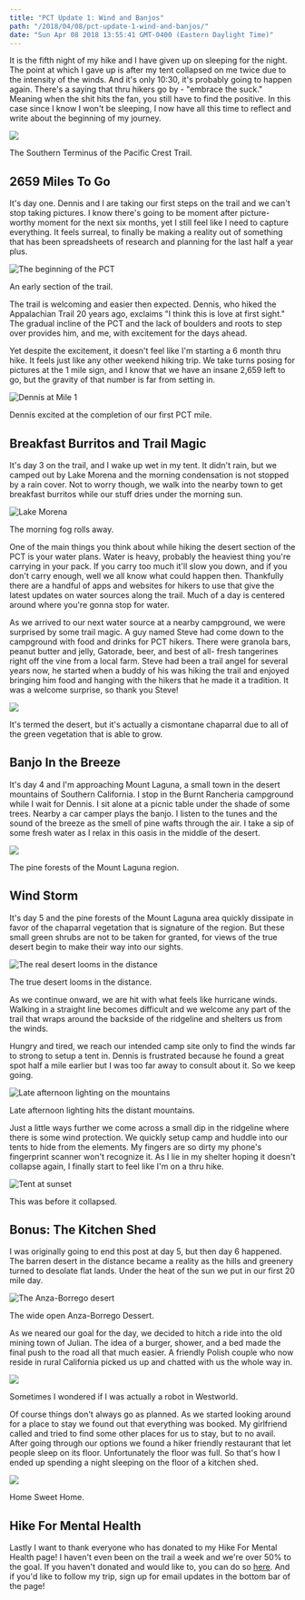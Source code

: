 ```yaml
---
title: "PCT Update 1: Wind and Banjos"
path: "/2018/04/08/pct-update-1-wind-and-banjos/"
date: "Sun Apr 08 2018 13:55:41 GMT-0400 (Eastern Daylight Time)"
---
```


It is the fifth night of my hike and I have given up on sleeping for the night. The point at which I gave up is after my tent collapsed on me twice due to the intensity of the winds. And it's only 10:30, it's probably going to happen again. There's a saying that thru hikers go by - "embrace the suck." Meaning when the shit hits the fan, you still have to find the positive. In this case since I know I won't be sleeping, I now have all this time to reflect and write about the beginning of my journey. 

![](PSX_20180408_092040-500x378.jpg)

<Figcaption>The Southern Terminus of the Pacific Crest Trail.</Figcaption>

## 2659 Miles To Go

It's day one. Dennis and I are taking our first steps on the trail and we can't stop taking pictures. I know there's going to be moment after picture-worthy moment for the next six months, yet I still feel like I need to capture everything. It feels surreal, to finally be making a reality out of something that has been spreadsheets of research and planning for the last half a year plus. 

![The beginning of the PCT](PSX_20180408_092137-500x375.jpg)

<Figcaption>An early section of the trail.</Figcaption>

The trail is welcoming and easier then expected. Dennis, who hiked the Appalachian Trail 20 years ago, exclaims "I think this is love at first sight." The gradual incline of the PCT and the lack of boulders and roots to step over provides him, and me, with excitement for the days ahead. 

Yet despite the excitement, it doesn't feel like I'm starting a 6 month thru hike. It feels just like any other weekend hiking trip. We take turns posing for pictures at the 1 mile sign, and I know that we have an insane 2,659 left to go, but the gravity of that number is far from setting in.

![Dennis at Mile 1](PSX_20180408_092311-500x375.jpg)

<Figcaption>Dennis excited at the completion of our first PCT mile.</Figcaption>

## Breakfast Burritos and Trail Magic

It's day 3 on the trail, and I wake up wet in my tent. It didn't rain, but we camped out by Lake Morena and the morning condensation is not stopped by a rain cover. Not to worry though, we walk into the nearby town to get breakfast burritos while our stuff dries under the morning sun. 

![Lake Morena](PSX_20180408_092643-500x337.jpg)

<Figcaption>The morning fog rolls away.</Figcaption>

One of the main things you think about while hiking the desert section of the PCT is your water plans. Water is heavy, probably the heaviest thing you're carrying in your pack. If you carry too much it'll slow you down, and if you don't carry enough, well we all know what could happen then. Thankfully there are a handful of apps and websites for hikers to use that give the latest updates on water sources along the trail. Much of a day is centered around where you're gonna stop for water.

As we arrived to our next water source at a nearby campground, we were surprised by some trail magic. A guy named Steve had come down to the campground with food and drinks for PCT hikers. There were granola bars, peanut butter and jelly, Gatorade, beer, and best of all- fresh tangerines right off the vine from a local farm. Steve had been a trail angel for several years now, he started when a buddy of his was hiking the trail and enjoyed bringing him food and hanging with the hikers that he made it a tradition. It was a welcome surprise, so thank you Steve!

![](PSX_20180408_094506-500x375.jpg)

<Figcaption>It's termed the desert, but it's actually a cismontane chaparral due to all of the green vegetation that is able to grow.</Figcaption>

## Banjo In the Breeze

It's day 4 and I'm approaching Mount Laguna, a small town in the desert mountains of Southern California. I stop in the Burnt Rancheria campground while I wait for Dennis. I sit alone at a picnic table under the shade of some trees. Nearby a car camper plays the banjo. I listen to the tunes and the sound of the breeze as the smell of pine wafts through the air. I take a sip of some fresh water as I relax in this oasis in the middle of the desert. 

![](PSX_20180408_095102-500x375.jpg)

<Figcaption>The pine forests of the Mount Laguna region.</Figcaption>

## Wind Storm

It's day 5 and the pine forests of the Mount Laguna area quickly dissipate in favor of the chaparral vegetation that is signature of the region. But these small green shrubs are not to be taken for granted, for views of the true desert begin to make their way into our sights. 

![The real desert looms in the distance](PSX_20180408_095337-500x375.jpg)

<Figcaption>The true desert looms in the distance.</Figcaption>

As we continue onward, we are hit with what feels like hurricane winds. Walking in a straight line becomes difficult and we welcome any part of the trail that wraps around the backside of the ridgeline and shelters us from the winds.

Hungry and tired, we reach our intended camp site only to find the winds far to strong to setup a tent in. Dennis is frustrated because he found a great spot half a mile earlier but I was too far away to consult about it. So we keep going.

![Late afternoon lighting on the mountains](PSX_20180408_095743-500x375.jpg)

<Figcaption>Late afternoon lighting hits the distant mountains.</Figcaption>

Just a little ways further we come across a small dip in the ridgeline where there is some wind protection. We quickly setup camp and huddle into our tents to hide from the elements. My fingers are so dirty my phone's fingerprint scanner won't recognize it. As I lie in my shelter hoping it doesn't collapse again, I finally start to feel like I'm on a thru hike.

![Tent at sunset](PSX_20180408_095549-500x375.jpg)

<Figcaption>This was before it collapsed.</Figcaption>

## Bonus: The Kitchen Shed

I was originally going to end this post at day 5, but then day 6 happened. The barren desert in the distance became a reality as  the hills and greenery turned to desolate flat lands. Under the heat of the sun we put in our first 20 mile day.

![The Anza-Borrego desert](PSX_20180408_100152-500x375.jpg)

<Figcaption>The wide open Anza-Borrego Dessert.</Figcaption>

As we neared our goal for the day, we decided to hitch a ride into the old mining town of Julian. The idea of a burger, shower, and a bed made the final push to the road all that much easier. A friendly Polish couple who now reside in rural California picked us up and chatted with us the whole way in.

![](PSX_20180408_100251-500x375.jpg)

<Figcaption>Sometimes I wondered if I was actually a robot in Westworld.</Figcaption>

Of course things don't always go as planned. As we started looking around for a place to stay we found out that everything was booked. My girlfriend called and tried to find some other places for us to stay, but to no avail. After going through our options we found a hiker friendly restaurant that let people sleep on its floor. Unfortunately the floor was full. So that's how I ended up spending a night sleeping on the floor of a kitchen shed. 

![](PSX_20180408_100314-375x500.jpg)

<Figcaption>Home Sweet Home.</Figcaption>

## Hike For Mental Health

Lastly I want to thank everyone who has donated to my Hike For Mental Health page! I haven't even been on the trail a week and we're over 50% to the goal. If you haven't donated and would like to, you can do so [here](https://secure.hikeformentalhealth.org/np/clients/hike/campaign.jsp?campaign=102&fundraiser=8262&). And if you'd like to follow my trip, sign up for email updates in the bottom bar of the page!

